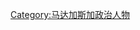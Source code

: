 {{Catnav|頁面分類|地理|国家|非洲国家|馬達加斯加|马达加斯加人|马达加斯加政治人物}}
{{Catnav|頁面分類|地理|国家|非洲国家|馬達加斯加|马达加斯加政治|马达加斯加政治人物}}
{{Commonscat|Prime ministers of Madagascar}}

[[Category:马达加斯加政治人物|Category:马达加斯加政治人物]]